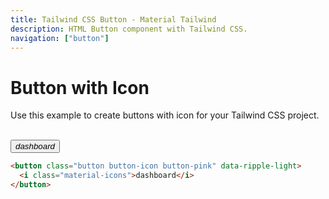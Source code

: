 ```yaml
---
title: Tailwind CSS Button - Material Tailwind
description: HTML Button component with Tailwind CSS.
navigation: ["button"]
---
```


# Button with Icon

Use this example to create buttons with icon for your Tailwind CSS project.

<br />
<ComponentCard id="button-variants">
  <button class="button button-icon button-pink" data-ripple-light>
    <i class="material-icons">dashboard</i>
  </button>
</ComponentCard>

```html showLineNumbers
<button class="button button-icon button-pink" data-ripple-light>
  <i class="material-icons">dashboard</i>
</button>
```

